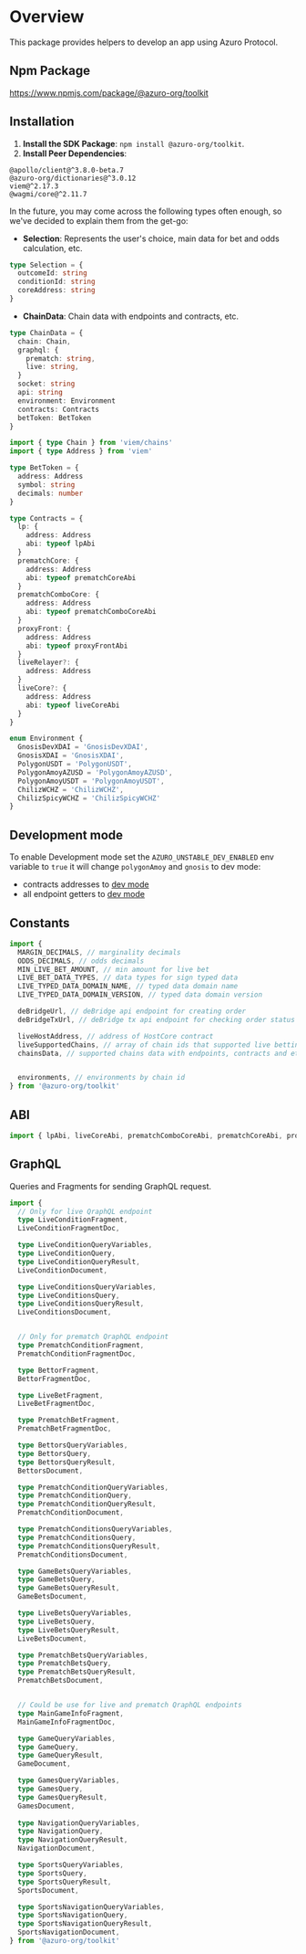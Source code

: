 
# Overview

This package provides helpers to develop an app using Azuro Protocol.

## Npm Package

https://www.npmjs.com/package/@azuro-org/toolkit

## Installation

1. **Install the SDK Package**:  `npm install @azuro-org/toolkit`.
2. **Install Peer Dependencies**:

```
@apollo/client@^3.8.0-beta.7
@azuro-org/dictionaries@^3.0.12
viem@^2.17.3
@wagmi/core@^2.11.7
```


<Callout type="info">
In the future, you may come across the following types often enough, so we've decided to explain them from the get-go:

- **Selection**: Represents the user's choice, main data for bet and odds calculation, etc.

```ts
type Selection = {
  outcomeId: string
  conditionId: string
  coreAddress: string
}
```

- **ChainData**: Chain data with endpoints and contracts, etc.

```ts
type ChainData = {
  chain: Chain,
  graphql: {
    prematch: string,
    live: string,
  }
  socket: string
  api: string
  environment: Environment
  contracts: Contracts
  betToken: BetToken
}
```
```ts
import { type Chain } from 'viem/chains'
import { type Address } from 'viem'

type BetToken = {
  address: Address
  symbol: string
  decimals: number
}

type Contracts = {
  lp: {
    address: Address
    abi: typeof lpAbi
  }
  prematchCore: {
    address: Address
    abi: typeof prematchCoreAbi
  }
  prematchComboCore: {
    address: Address
    abi: typeof prematchComboCoreAbi
  }
  proxyFront: {
    address: Address
    abi: typeof proxyFrontAbi
  }
  liveRelayer?: {
    address: Address
  }
  liveCore?: {
    address: Address
    abi: typeof liveCoreAbi
  }
}

enum Environment {
  GnosisDevXDAI = 'GnosisDevXDAI',
  GnosisXDAI = 'GnosisXDAI',
  PolygonUSDT = 'PolygonUSDT',
  PolygonAmoyAZUSD = 'PolygonAmoyAZUSD',
  PolygonAmoyUSDT = 'PolygonAmoyUSDT',
  ChilizWCHZ = 'ChilizWCHZ',
  ChilizSpicyWCHZ = 'ChilizSpicyWCHZ'
}
```
</Callout>

## Development mode
To enable Development mode set the `AZURO_UNSTABLE_DEV_ENABLED` env variable to `true` it will change `polygonAmoy` and `gnosis` to dev mode:
- contracts addresses to [dev mode](https://gem.azuro.org/contracts/deployment-addresses#contracts-development)
- all endpoint getters to [dev mode](https://gem.azuro.org/subgraph/overview#development-30)

## Constants

```ts
import {
  MARGIN_DECIMALS, // marginality decimals
  ODDS_DECIMALS, // odds decimals
  MIN_LIVE_BET_AMOUNT, // min amount for live bet
  LIVE_BET_DATA_TYPES, // data types for sign typed data
  LIVE_TYPED_DATA_DOMAIN_NAME, // typed data domain name
  LIVE_TYPED_DATA_DOMAIN_VERSION, // typed data domain version

  deBridgeUrl, // deBridge api endpoint for creating order
  deBridgeTxUrl, // deBridge tx api endpoint for checking order status

  liveHostAddress, // address of HostCore contract
  liveSupportedChains, // array of chain ids that supported live betting
  chainsData, // supported chains data with endpoints, contracts and etc.


  environments, // environments by chain id
} from '@azuro-org/toolkit'
```

## ABI

```ts
import { lpAbi, liveCoreAbi, prematchComboCoreAbi, prematchCoreAbi, proxyFrontAbi, freeBetAbi } from '@azuro-org/toolkit'
```

## GraphQL

Queries and Fragments for sending GraphQL request.

```ts {2-14, 17-58, 61-88}
import {
  // Only for live QraphQL endpoint
  type LiveConditionFragment,
  LiveConditionFragmentDoc,

  type LiveConditionQueryVariables,
  type LiveConditionQuery,
  type LiveConditionQueryResult,
  LiveConditionDocument,

  type LiveConditionsQueryVariables,
  type LiveConditionsQuery,
  type LiveConditionsQueryResult,
  LiveConditionsDocument,


  // Only for prematch QraphQL endpoint
  type PrematchConditionFragment,
  PrematchConditionFragmentDoc,

  type BettorFragment,
  BettorFragmentDoc,

  type LiveBetFragment,
  LiveBetFragmentDoc,

  type PrematchBetFragment,
  PrematchBetFragmentDoc,

  type BettorsQueryVariables,
  type BettorsQuery,
  type BettorsQueryResult,
  BettorsDocument,

  type PrematchConditionQueryVariables,
  type PrematchConditionQuery,
  type PrematchConditionQueryResult,
  PrematchConditionDocument,

  type PrematchConditionsQueryVariables,
  type PrematchConditionsQuery,
  type PrematchConditionsQueryResult,
  PrematchConditionsDocument,

  type GameBetsQueryVariables,
  type GameBetsQuery,
  type GameBetsQueryResult,
  GameBetsDocument,

  type LiveBetsQueryVariables,
  type LiveBetsQuery,
  type LiveBetsQueryResult,
  LiveBetsDocument,

  type PrematchBetsQueryVariables,
  type PrematchBetsQuery,
  type PrematchBetsQueryResult,
  PrematchBetsDocument,


  // Could be use for live and prematch QraphQL endpoints
  type MainGameInfoFragment,
  MainGameInfoFragmentDoc,

  type GameQueryVariables,
  type GameQuery,
  type GameQueryResult,
  GameDocument,

  type GamesQueryVariables,
  type GamesQuery,
  type GamesQueryResult,
  GamesDocument,
  
  type NavigationQueryVariables,
  type NavigationQuery,
  type NavigationQueryResult,
  NavigationDocument,

  type SportsQueryVariables,
  type SportsQuery,
  type SportsQueryResult,
  SportsDocument,

  type SportsNavigationQueryVariables,
  type SportsNavigationQuery,
  type SportsNavigationQueryResult,
  SportsNavigationDocument,
} from '@azuro-org/toolkit'
```
